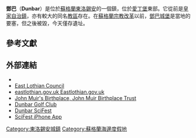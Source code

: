 {{otheruses}}
{{NoteTA|G1=UK Places}}
{{Infobox UK place
| official_name = Dunbar
| gaelic_name = Dùn Barra
| scots_name = Dunbaur
| static_image_name =Lauderdale House, Dunbar, Scotland - geograph.org.uk - 659223.jpg
| static_image_caption = 鄧巴的[[登錄建築|A類登錄建築]]Lauderdale House
| country = 蘇格蘭
| population = 10,354
| population_ref = <ref>{{cite web|publisher=Scotland's Census Results Online|title=Comparative Population Profile: Dunbar Locality|url=http://www.scrol.gov.uk/scrol/browser/profile.jsp?profile=Population&mainArea=dunbar&mainLevel=Locality|date=2001-04-29|accessdate=2008-09-02|archive-date=2011-05-19|archive-url=https://web.archive.org/web/20110519164109/http://www.scrol.gov.uk/scrol/browser/profile.jsp?profile=Population&mainArea=dunbar&mainLevel=Locality|dead-url=no}}</ref>（2001年人口普查）<br> 11,700（2006年估計值）
| os_grid_reference = NT678789
| latitude = 56.002725
| longitude = -2.516901  
| unitary_scotland = [[東洛錫安|東洛錫安]]
| lieutenancy_scotland = [[東洛錫安|東洛錫安]]
| constituency_westminster = [[東洛錫安_(英國國會選區)|東洛錫安]]
| constituency_scottish_parliament = [[東洛錫安_(蘇格蘭議會選區)|東洛錫安]]
| post_town = DUNBAR
| postcode_district = EH42
| postcode_area = EH 
| dial_code = 01368
}}

'''鄧巴'''（'''Dunbar'''）是位於[[蘇格蘭|蘇格蘭]][[東洛錫安|東洛錫安]]的一個鎮，位於[[愛丁堡|愛丁堡]]東部{{convert|45|km}}。它從前是[[皇家自治鎮|皇家自治鎮]]，亦有較大的同名[[教區|教區]]存在。在[[蘇格蘭宗教改革|蘇格蘭宗教改革]]以前，[[鄧巴城堡|鄧巴城堡]]是當地的要塞，但之後被毀，今天僅存遺址。

==參考文獻==
{{Reflist|2}}

==外部連結==
{{commons category|Dunbar}}
*{{Official website|http://www.dunbar.org.uk/ }}
*[https://web.archive.org/web/20061006102814/http://www.eastlothian.gov.uk/content/ East Lothian Council]
*[http://www.eastlothian.gov.uk/site/scripts/directory_record.php?recordID=37738&categoryInfoID= eastlothian.gov.uk Eastlothian.gov.uk]{{dead link|date=十一月 2017 |bot=InternetArchiveBot }}
*[http://www.jmbt.org.uk/content/ John Muir's Birthplace, John Muir Birthplace Trust] {{Wayback|url=http://www.jmbt.org.uk/content/ |date=20150415130435 }}
*[http://www.dunbargolfclub.com/ Dunbar Golf Club] {{Wayback|url=http://www.dunbargolfclub.com/ |date=20150403004020 }}
*[https://web.archive.org/web/20170220094131/http://dunbarscifest.org.uk/ Dunbar SciFest]
*[https://itunes.apple.com/gb/app/scifest/id582438196?mt=8&uo=4/ SciFest iPhone App]

[[Category:東洛錫安城鎮|Category:東洛錫安城鎮]]
[[Category:蘇格蘭海邊度假地|Category:蘇格蘭海邊度假地]]